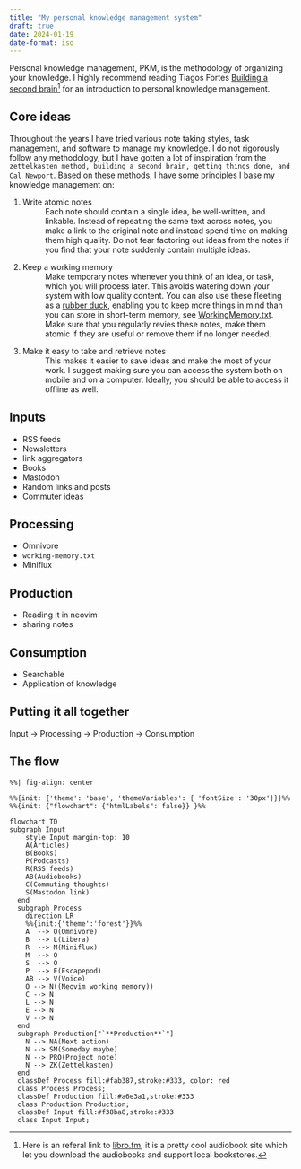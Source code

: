 ```yaml
---
title: "My personal knowledge management system"
draft: true
date: 2024-01-19
date-format: iso
---
```


Personal knowledge management, PKM, is the methodology of organizing your
knowledge. I highly recommend reading Tiagos Fortes 
[Building a second brain](https://libro.fm/audiobooks/9781800812482-building-a-second-brain)[^1] 
for an introduction to personal knowledge management.

## Core ideas

Throughout the years I have tried various note taking styles, task management, and software
to manage my knowledge. I do not rigorously follow any methodology, but
I have gotten a lot of inspiration from the `zettelkasten method, building a second brain,
getting things done, and Cal Newport`. Based on these methods, I have some principles
I base my knowledge management on:


1. Write atomic notes
: Each note should contain a single idea, be well-written, and linkable.
Instead of repeating the same text across notes, you make a link to the
original note and instead spend time on making them high quality. Do not fear
factoring out ideas from the notes if you find that your note suddenly contain
multiple ideas.

2. Keep a working memory
: Make temporary notes whenever you think of an idea, or task, which you will
process later. This avoids watering down your system with low quality content.
You can also use these fleeting as a [rubber duck](https://en.wikipedia.org/wiki/Rubber_duck_debugging),
enabling you to keep more things in mind than you can store in short-term memory, 
see [WorkingMemory.txt](https://calnewport.com/deep-habits-workingmemory-txt-the-most-important-productivity-tool-youve-never-heard-of/).
Make sure that you regularly revies these notes, make them atomic if they are useful or remove them if no longer needed.

3. Make it easy to take and retrieve notes
: This makes it easier to save ideas and make the most of your work. I suggest
making sure you can access the system both on mobile and on a computer. Ideally,
you should be able to access it offline as well.

## Inputs

- RSS feeds
- Newsletters
- link aggregators
- Books
- Mastodon
- Random links and posts
- Commuter ideas

## Processing

- Omnivore
- `working-memory.txt`
- Miniflux

## Production

- Reading it in neovim
- sharing notes

## Consumption

- Searchable
- Application of knowledge


## Putting it all together

Input -> Processing -> Production -> Consumption

## The flow



```mermaid
%%| fig-align: center

%%{init: {'theme': 'base', 'themeVariables': { 'fontSize': '30px'}}}%%
%%{init: {"flowchart": {"htmlLabels": false}} }%%

flowchart TD
subgraph Input
    style Input margin-top: 10
    A(Articles)
    B(Books)
    P(Podcasts)
    R(RSS feeds)
    AB(Audiobooks)
    C(Commuting thoughts)
    S(Mastodon link)
  end
  subgraph Process
    direction LR
    %%{init:{'theme':'forest'}}%%
    A  --> O(Omnivore)
    B  --> L(Libera)
    R  --> M(Miniflux)
    M  --> O
    S  --> O
    P  --> E(Escapepod)
    AB --> V(Voice)
    O --> N((Neovim working memory))
    C --> N
    L --> N
    E --> N
    V --> N
  end
  subgraph Production["`**Production**`"]
    N --> NA(Next action)
    N --> SM(Someday maybe)
    N --> PRO(Project note)
    N --> ZK(Zettelkasten)
  end
  classDef Process fill:#fab387,stroke:#333, color: red
  class Process Process;
  classDef Production fill:#a6e3a1,stroke:#333
  class Production Production;
  classDef Input fill:#f38ba8,stroke:#333
  class Input Input;

```


[^1]: Here is an referal link to
    [libro.fm](https://libro.fm/referral?rf_code=lfm549445), it is a pretty
    cool audiobook site which let you download the audiobooks and support local
    bookstores.

